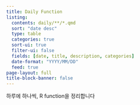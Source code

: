 ```yaml
---
title: Daily Function
listing:
  contents: daily/**/*.qmd
  sort: "date desc"
  type: table
  categories: true
  sort-ui: true
  filter-ui: false
  fields: [date, title, description, categories]
  date-format: "YYYY/MM/DD"
  feed: true
page-layout: full
title-block-banner: false
---
```


하루에 하나씩, R function을 정리합니다

::: {#sample-listings}
:::